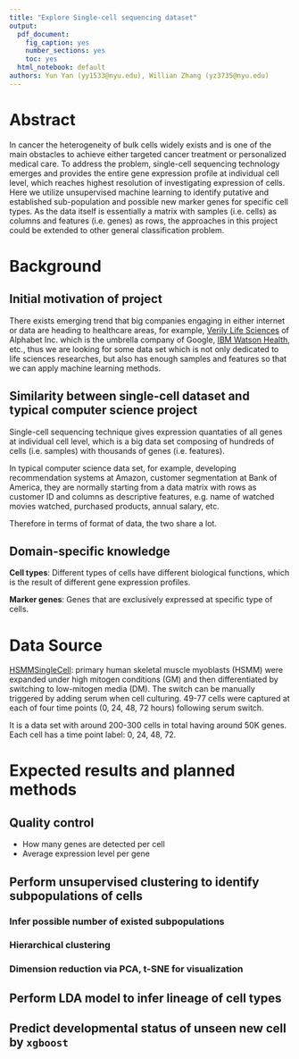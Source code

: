 ```yaml
---
title: "Explore Single-cell sequencing dataset"
output:
  pdf_document: 
    fig_caption: yes
    number_sections: yes
    toc: yes
  html_notebook: default
authors: Yun Yan (yy1533@nyu.edu), Willian Zhang (yz3735@nyu.edu)
---
```


# Abstract

In cancer the heterogeneity of bulk cells widely exists and is one of the main obstacles to achieve either targeted cancer treatment or personalized medical care. To address the problem, single-cell sequencing technology emerges and provides the entire gene expression profile at individual cell level, which reaches highest resolution of investigating expression of cells. Here we utilize unsupervised machine learning to identify putative and established sub-population and possible new marker genes for specific cell types. As the data itself is essentially a matrix with samples (i.e. cells) as columns and features (i.e. genes) as rows, the approaches in this project could be extended to other general classification problem.

# Background

## Initial motivation of project

There exists emerging trend that big companies engaging in either internet or data are heading to healthcare areas, for example, [Verily Life Sciences](https://verily.com/) of Alphabet Inc. which is the umbrella company of Google, [IBM Watson Health](https://www.ibm.com/watson/health/), etc., thus we are looking for some data set which is not only dedicated to life sciences researches, but also has enough samples and features so that we can apply machine learning methods.

## Similarity between single-cell dataset and typical computer science project

Single-cell sequencing technique gives expression quantaties of all genes at individual cell level, which is a big data set composing of hundreds of cells (i.e. samples) with thousands of genes (i.e. features).

In typical computer science data set, for example, developing recommendation systems at Amazon, customer segmentation at Bank of America, they are normally starting from a data matrix with rows as customer ID and columns as descriptive features, e.g. name of watched movies watched, purchased products, annual salary, etc. 

Therefore in terms of format of data, the two share a lot.

## Domain-specific knowledge

**Cell types**: Different types of cells have different biological functions, which is the result of different gene expression profiles. 

**Marker genes**: Genes that are exclusively expressed at specific type of cells.

# Data Source

[HSMMSingleCell](http://bioconductor.org/packages/release/data/experiment/html/HSMMSingleCell.html): primary human skeletal muscle myoblasts (HSMM) were expanded under high mitogen conditions (GM) and then differentiated by switching to low-mitogen media (DM). The switch can be manually triggered by adding serum when cell culturing. 49-77 cells were captured at each of four time points (0, 24, 48, 72 hours) following serum switch.

It is a data set with around 200-300 cells in total having around 50K genes. Each cell has a time point label: 0, 24, 48, 72.

# Expected results and planned methods

## Quality control

- How many genes are detected per cell
- Average expression level per gene

## Perform unsupervised clustering to identify subpopulations of cells

### Infer possible number of existed subpopulations

### Hierarchical clustering

### Dimension reduction via PCA, t-SNE for visualization

## Perform LDA model to infer lineage of cell types

## Predict developmental status of unseen new cell by `xgboost`




